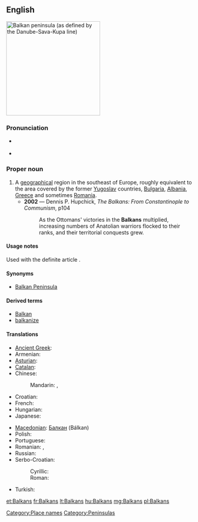 ==English==
[[Image:Balkanpeninsula.png|thumb|250px|Balkan peninsula (as defined by the Danube-Sava-Kupa line)]]
{{wikipedia}}

===Pronunciation===
* {{a|UK}} {{IPA|/ˈbɔːl.kənz/|/ˈbɒl.kənz/}}
* {{a|US}} {{IPA|/ˈbɑl.kənz/|/ˈbɔl.kənz/}}

===Proper noun===
{{en-proper noun}}

# A [[geographical]] region in the southeast of Europe, roughly equivalent to the area covered by the former [[Yugoslav]] countries, [[Bulgaria]], [[Albania]], [[Greece]] and sometimes [[Romania]].
#* '''2002''' — Dennis P. Hupchick, ''The Balkans: From Constantinople to Communism'', p104
#*: As the Ottomans' victories in the '''Balkans''' multiplied, increasing numbers of Anatolian warriors flocked to their ranks, and their territorial conquests grew.

====Usage notes====
Used with the definite article {{term|the}}.

====Synonyms====
* {{sense|geographical region}} [[Balkan Peninsula]]

====Derived terms====
* [[Balkan]]
* [[balkanize]]

====Translations====
{{trans-top|geographical region in the southeast of Europe}}
* [[Ancient Greek]]: {{tø|grc|Χερσόνησος τοῦ Αἵμου|m|tr=Khersonēsos tou Aimou|sc=polytonic}}
* Armenian: {{t-|hy|Բալկաններ|tr=Balkanner}}
* [[Asturian]]: {{t-|ast|Balcanes|m|xs=Asturian}}
* [[Catalan]]: {{t-|ca|Balcans|m|p}}
* Chinese:
*: Mandarin: {{t|zh|巴爾幹半島|sc=Hani}}, {{t|zh|巴尔干半岛|tr=Bā'ěrgàn bàndǎo|sc=Hani}}
* Croatian: {{t-|hr|Balkan|m}}
* French: {{t+|fr|Balkans|m}}
* Hungarian: {{t+|hu|Balkán}}
* Japanese: {{t|ja|バルカン半島|tr=Barukan hantō|sc=Jpan}}
{{trans-mid}}
* [[Macedonian]]: [[Балкан]] (Bálkan) {{m}}
* Polish: {{t+|pl|Bałkany}}
* Portuguese: {{t-|pt|Balcãs|m|p}}
* Romanian: {{t-|ro|Balcani|m|p}}, {{t|ro|Peninsula Balcanică|f}}
* Russian: {{t-|ru|Балканы|m|p|tr=Balkány}}
* Serbo-Croatian:
*: Cyrillic: {{t|sh|Балкан|m}}
*: Roman: {{t|sh|Balkan|m}}
* Turkish: {{t+|tr|Balkanlar|p}}
{{trans-bottom}}

[[Category:Place names]]
[[Category:Peninsulas]]

[[et:Balkans]]
[[fr:Balkans]]
[[lt:Balkans]]
[[hu:Balkans]]
[[mg:Balkans]]
[[pl:Balkans]]